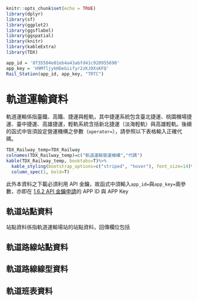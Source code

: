 ```r
knitr::opts_chunk$set(echo = TRUE)
library(dplyr)
library(sf)
library(ggplot2)
library(ggsflabel)
library(ggspatial)
library(knitr)
library(kableExtra)
library(TDX)

app_id = '8f35504e01eb4a43abfd41c920955690'
app_key = 'H9MfljykHDeGiifyr2zKJ0XsKFQ'
Rail_Station(app_id, app_key, "TRTC")
```

# **軌道運輸資料**
軌道運輸係指臺鐵、高鐵、捷運與輕軌，其中捷運系統包含臺北捷運、桃園機場捷運、臺中捷運、高雄捷運，輕軌系統含括新北捷運（淡海輕軌）與高雄輕軌。後續的函式中皆須設定營運機構之參數（`operator=`），請參照以下表格輸入正確代碼。  

```r
TDX_Railway_temp=TDX_Railway
colnames(TDX_Railway_temp)=c("軌道運輸營運機構","代碼")
kable(TDX_Railway_temp, booktabs=T)%>%
  kable_styling(bootstrap_options=c("striped", "hover"), font_size=14)%>%
  column_spec(1, bold=T)
```

此外本資料之下載必須利用 API 金鑰，故函式中須輸入`app_id=`與`app_key=`兩參數，亦即在 [1.6.2 API 金鑰申請](#api-金鑰申請)的 APP ID 與 APP Key


## 軌道站點資料
站點資料係指軌道運輸場站的站點資料，回傳欄位包括


## 軌道路線站點資料



## 軌道路線線型資料



## 軌道班表資料